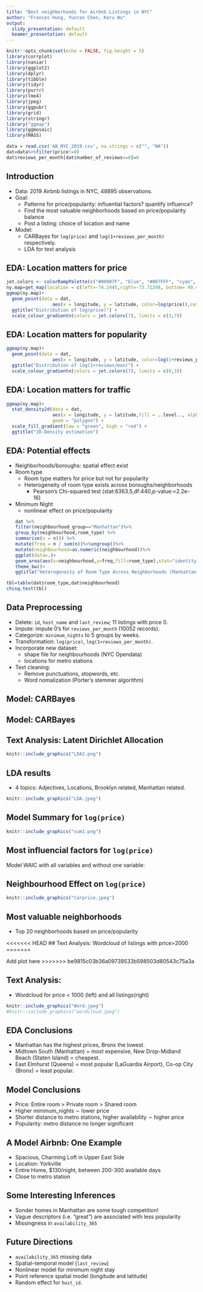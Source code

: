 ```yaml
---
title: "Best neighborhoods for Airbnb Listings in NYC"
author: "Frances Hung, Yunran Chen, Keru Wu"
output:
  slidy_presentation: default
  beamer_presentation: default
---
```


```r
knitr::opts_chunk$set(echo = FALSE, fig.height = 5)
library(corrplot)
library(naniar)
library(ggplot2)
library(dplyr)
library(tibble)
library(tidyr)
library(purrr)
library(lme4)
library(jpeg)
library(ggpubr)
library(grid)
library(stringr)
library("ggmap")
library(ggmosaic)
library(MASS)
```

```r
data = read.csv('AB_NYC_2019.csv', na.strings = c("", "NA"))
dat=data%>%filter(price!=0)
dat$reviews_per_month[dat$number_of_reviews==0]=0
```

## Introduction

- Data: 2019 Airbnb listings in NYC, 48895 observations.
- Goal: 
  - Patterns for price/popularity: influential factors? quantify influence?
  - Find the most valuable neighborhoods based on price/popularity balance
  - Post a listing: choice of location and name
- Model: 
  - CARBayes for `log(price)` and `log(1+reviews_per_month)` respectively.
  - LDA for text analysis

## EDA: Location matters for price

```r
jet.colors <- colorRampPalette(c("#00007F", "blue", "#007FFF", "cyan", "#7FFF7F", "yellow", "#FF7F00", "red", "#7F0000"))
ny.map=get_map(location = c(left=-74.2445,right=-73.71298, bottom= 40.49975,top=40.9131),color = "bw",maptype = "toner",source = "stamen")
ggmap(ny.map)+
  geom_point(data = dat,
                 aes(x = longitude, y = latitude, color=log(price)),cex = 0.1,alpha=0.3) + 
  ggtitle("Distribution of log(price)") +
  scale_colour_gradientn(colors = jet.colors(7), limits = c(3,7))
```

## EDA: Location matters for popularity

```r
ggmap(ny.map)+
  geom_point(data = dat,
                 aes(x = longitude, y = latitude, color=log(1+reviews_per_month)),cex = 0.1,alpha=0.3) + 
  ggtitle("Distribution of log(1+reviews/mon)") +
  scale_colour_gradientn(colors = jet.colors(7), limits = c(0,3))
```

## EDA: Location matters for traffic

```r
ggmap(ny.map)+
  stat_density2d(data = dat,
                 aes(x = longitude, y = latitude,fill = ..level.., alpha = ..level..), 
                 geom = "polygon") + 
  scale_fill_gradient(low = "green", high = "red") + 
  ggtitle("2D-Density estimation")
```

## EDA: Potential effects

- Neighborhoods/boroughs: spatial effect exist
- Room type
  - Room type matters for price but not for popularity
  - Heterogeneity of room type exists across boroughs/neighborhoods 
    - Pearson's Chi-squared test (stat:6363.5,df:440,p-value:<2.2e-16)
- Minimum Night
  - nonlinear effect on price/popularity
```r
dat %>%
  filter(neighbourhood_group=="Manhattan")%>%
  group_by(neighbourhood,room_type) %>%
  summarise(n = n()) %>%
  mutate(freq = n / sum(n))%>%ungroup()%>%
  mutate(neighbourhood=as.numeric(neighbourhood))%>%
  ggplot(data=.)+
  geom_area(aes(x=neighbourhood,y=freq,fill=room_type),stat="identity",position = "stack")+
  theme_bw()+
  ggtitle("Heterogeneity of Room Type Across Neighborhoods (Manhattan)")
```

```r
tbl=table(dat$room_type,dat$neighbourhood)
chisq.test(tbl)
```

## Data Preprocessing

- Delete: `id`, `host_name` and `last_review`; 11 listings with price 0.
- Impute: impute 0's for `reviews_per_month` (10052 records).
- Categorize: `minimum_nights` to 5 groups by weeks.
- Transformation: `log(price)`, `log(1+reviews_per_month)`. 
- Incorporate new dataset: 
  - shape file for neighbourhoods (NYC Opendata)
  - locations for metro stations
- Text cleaning:
  - Remove punctuations, stopwords, etc.
  - Word nomalization (Porter's stemmer algorithm)

## Model: CARBayes

\begin{itemize}
  \item Interested in neighbourhood-based patterns
	\item Multilevel Conditional Autoregressive (CAR) Model
$$ \begin{aligned}
 	Y_{kj}|\mu_{kj} \sim f(y_{kj}|\mu_{kj}, \nu^2), \ \ \ &k= \text{neighbourhood}
=1,...,K\\
  &j=\text{listings}=1,...,m_k \end{aligned}$$
$$g(\mu_{kj})=x_{kj}^T\beta + \psi_{kj}$$
$$\psi_{kj}=\phi_k + \zeta_{kj}$$
  \item Priors
$$\beta \sim N(\mu_\beta, \Sigma_\beta)$$
$$\phi_k|\phi_{-k} \sim N\Big(\frac{\rho \sum_{l=1}^K w_{kl}\phi_j}{\rho \sum_{j=1}^K w_{kl}+1-\rho}, \frac{\tau^2}{\rho\sum_{j=1}^Kw_{kl}+1-\rho}\Big)$$
  \item $w_{kl}$ denotes whether neighborhood $k$ and $l$ are adjacent.
  \item $\rho$ denotes spatial dependence.
\end{itemize}

## Model: CARBayes

\begin{itemize}
  \item Priors (Cont'd)
	$$\begin{aligned}
	&\zeta_{kj}\sim N(0, \sigma^2)\\
	&\tau^2, \sigma^2\sim \text{Inv-Gamma} (a,b)\\
	&\rho \sim \text{Uniform(0,1)}
\end{aligned}$$
	\item $x_{kj}$ include room\_type, neighbourhood\_group, availability\_365, log(1+reviews\_per\_month), minimum\_nights.
	\item  $\psi_{kj}=\phi_k + \zeta_{kj}$ includes both spatial information and individual random effect. 
\end{itemize}

## Text Analysis: Latent Dirichlet Allocation

\begin{itemize}
\item Terms:
  \begin{itemize}
  \item Corpus $D = \{\boldsymbol{w}_1, \boldsymbol w_2, ..., \boldsymbol w_M\}$
  \item Doument $\boldsymbol w = \{w_1, w_2, ..., w_N\}$
  \item Word $w_i \in \{1,...,V\}$, V is total number of unique words.
  \end{itemize}
\item LDA Model:\\
       \ \ For all document $\boldsymbol w$ in $D$:\\
      \ \  \ \  1. $N\sim \text{Poisson} (\xi)$\\
      \ \ \ \   2. $\theta\sim \text{Dir}(\alpha)$\\
      \ \ \ \ 3. For word $w_n$ $(n=1,...,N)$ \\
      \ \ \ \ \ \ (a) choose a topic $z_n|\theta \sim \text{Multinomial}(\theta)$\\
      \ \ \ \ \ \ (b) choose a word $w_n|z_n, \beta \sim \text{Multinomial}(\beta_{z_n})$
\end{itemize}
```r
knitr::include_graphics("LDA2.png")
```

## LDA results
- 4 topics: Adjectives, Locations, Brooklyn related, Manhattan related.
```r
knitr::include_graphics("LDA.jpeg")
```

## Model Summary for `log(price)`

```r
knitr::include_graphics("sum1.png")
```

## Most influencial factors for `log(price)`

Model WAIC with all variables and without one variable:

\begin{table}[]
\begin{tabular}{|l|l|l|l|l|l|l|l|}
\hline
Model & All var & Room type & Availability & Reviews & Night & neighborhood &  \\ \hline
WAIC  & 63998   & 85372     & 66426        & 64501   & 66023 & 70860        &  \\ \hline
\end{tabular}
\end{table}

## Neighbourhood Effect on `log(price)`
```r
knitr::include_graphics("Carprice.jpeg")
```
## Most valuable neighborhoods
- Top 20 neighborhoods based on price/popularity

<<<<<<< HEAD
## Text Analysis: Wordcloud of listings with price>2000
=======

Add plot here
>>>>>>> be9815c03b36a09739533b598503d80543c75a3a

## Text Analysis: 
- Wordcloud for price < 1000 (left) and all listings(right) 
```r
knitr::include_graphics("Word.jpeg")
#knitr::include_graphics("wordcloud.jpeg")
```


## EDA Conclusions

- Manhattan has the highest prices, Bronx the lowest.
- Midtown South (Manhattan) = most expensive, New Drop-Midland Beach (Staten Island) = cheapest.
- East Elmhurst (Queens) = most popular (LaGuardia Airport), Co-op City (Bronx) = least popular.


## Model Conclusions 

- Price: Entire room $>$ Private room $>$ Shared room
- Higher minimum\_nights $\sim$ lower price
- Shorter distance to metro stations, higher availability $\sim$ higher price
- Popularity: metro distance no longer significant


## A Model Airbnb: One Example

- Spacious, Charming Loft in Upper East Side
- Location: Yorkville
- Entire Home, $130/night, between 200-300 available days
- Close to metro station

## Some Interesting Inferences

- Sonder homes in Manhattan are some tough competition!
- Vague descriptors (i.e. "great") are associated with less popularity  
- Missingness in `availability_365` 

## Future Directions

- `availability_365` missing data
- Spatial-temporal model (`last_review`)
- Nonlinear model for minimum night stay
- Point reference spatial model (longitude and latitude)
- Random effect for `host_id`. 
	







